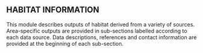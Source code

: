 ## **HABITAT INFORMATION**

This module describes outputs of habitat derived from a variety of sources. Area-specific outputs are provided in sub-sections labelled according to each data source. Data descriptions, references and contact information are provided at the beginning of each sub-section.
